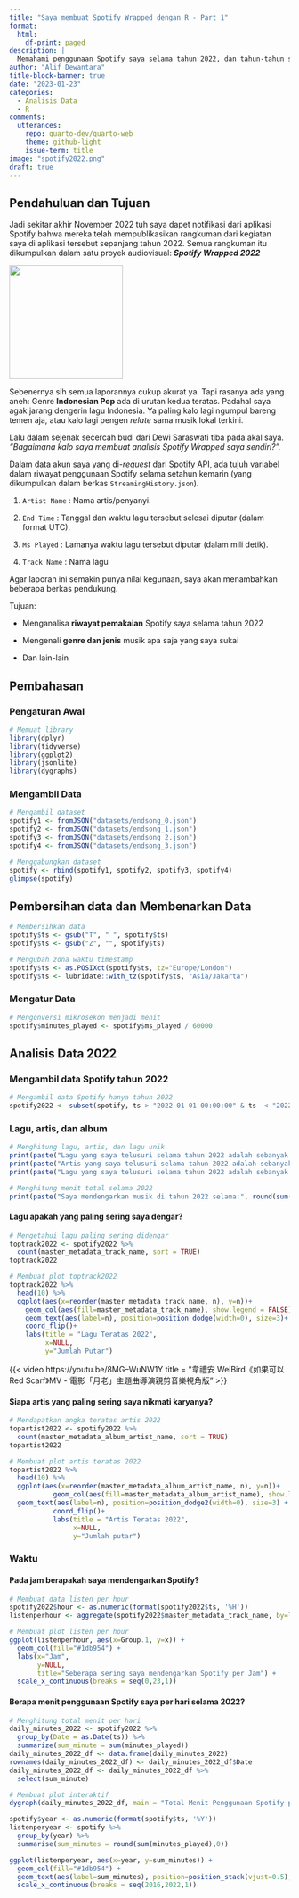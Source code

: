 ---
title: "Saya membuat Spotify Wrapped dengan R - Part 1"
format: 
  html: 
    df-print: paged
description: |
  Memahami penggunaan Spotify saya selama tahun 2022, dan tahun-tahun sebelumnya.
author: "Alif Dewantara"
title-block-banner: true
date: "2023-01-23"
categories: 
  - Analisis Data
  - R
comments: 
  utterances: 
    repo: quarto-dev/quarto-web
    theme: github-light
    issue-term: title
image: "spotify2022.png"
draft: true
---

## Pendahuluan dan Tujuan

Jadi sekitar akhir November 2022 tuh saya dapet notifikasi dari aplikasi Spotify bahwa mereka telah mempublikasikan rangkuman dari kegiatan saya di aplikasi tersebut sepanjang tahun 2022. Semua rangkuman itu dikumpulkan dalam satu proyek audiovisual: ***Spotify Wrapped 2022***

![](f81b00ac-f.png){fig-align="center" width="204"}

Sebenernya sih semua laporannya cukup akurat ya. Tapi rasanya ada yang aneh: Genre **Indonesian Pop** ada di urutan kedua teratas. Padahal saya agak jarang dengerin lagu Indonesia. Ya paling kalo lagi ngumpul bareng temen aja, atau kalo lagi pengen *relate* sama musik lokal terkini.

Lalu dalam sejenak secercah budi dari Dewi Saraswati tiba pada akal saya. *"Bagaimana kalo saya membuat analisis Spotify Wrapped saya sendiri?".*

Dalam data akun saya yang di-*request* dari Spotify API, ada tujuh variabel dalam riwayat penggunaan Spotify selama setahun kemarin (yang dikumpulkan dalam berkas `StreamingHistory.json`).

1.  `Artist Name` : Nama artis/penyanyi.

2.  `End Time` : Tanggal dan waktu lagu tersebut selesai diputar (dalam format UTC).

3.  `Ms Played` : Lamanya waktu lagu tersebut diputar (dalam mili detik).

4.  `Track Name` : Nama lagu

Agar laporan ini semakin punya nilai kegunaan, saya akan menambahkan beberapa berkas pendukung.

Tujuan:

-   Menganalisa **riwayat pemakaian** Spotify saya selama tahun 2022

-   Mengenali **genre dan jenis** musik apa saja yang saya sukai

-   Dan lain-lain

## Pembahasan

### Pengaturan Awal

```{r}
# Memuat library
library(dplyr)
library(tidyverse)
library(ggplot2)
library(jsonlite)
library(dygraphs)
```

### Mengambil Data

```{r}
# Mengambil dataset
spotify1 <- fromJSON("datasets/endsong_0.json")
spotify2 <- fromJSON("datasets/endsong_1.json")
spotify3 <- fromJSON("datasets/endsong_2.json")
spotify4 <- fromJSON("datasets/endsong_3.json")
```

```{r}
# Menggabungkan dataset
spotify <- rbind(spotify1, spotify2, spotify3, spotify4)
glimpse(spotify)
```

## Pembersihan data dan Membenarkan Data

```{r}
# Membersihkan data
spotify$ts <- gsub("T", " ", spotify$ts)
spotify$ts <- gsub("Z", "", spotify$ts)

# Mengubah zona waktu timestamp
spotify$ts <- as.POSIXct(spotify$ts, tz="Europe/London")
spotify$ts <- lubridate::with_tz(spotify$ts, "Asia/Jakarta")
```

### Mengatur Data

```{r}
# Mengonversi mikrosekon menjadi menit
spotify$minutes_played <- spotify$ms_played / 60000
```

## Analisis Data 2022

### Mengambil data Spotify tahun 2022

```{r}
# Mengambil data Spotify hanya tahun 2022
spotify2022 <- subset(spotify, ts > "2022-01-01 00:00:00" & ts  < "2022-12-31 23:59:59")
```

### Lagu, artis, dan album

```{r}
# Menghitung lagu, artis, dan lagu unik
print(paste("Lagu yang saya telusuri selama tahun 2022 adalah sebanyak:", n_distinct(spotify2022$master_metadata_track_name)))
print(paste("Artis yang saya telusuri selama tahun 2022 adalah sebanyak:", n_distinct(spotify2022$master_metadata_album_artist_name)))
print(paste("Lagu yang saya telusuri selama tahun 2022 adalah sebanyak:", n_distinct(spotify2022$master_metadata_album_album_name)))

# Menghitung menit total selama 2022
print(paste("Saya mendengarkan musik di tahun 2022 selama:", round(sum(spotify2022$minutes_played),0)))
```

#### Lagu apakah yang paling sering saya dengar?

```{r}
# Mengetahui lagu paling sering didengar
toptrack2022 <- spotify2022 %>%
  count(master_metadata_track_name, sort = TRUE)
toptrack2022
```

```{r}
# Membuat plot toptrack2022
toptrack2022 %>%
  head(10) %>%
  ggplot(aes(x=reorder(master_metadata_track_name, n), y=n))+
    geom_col(aes(fill=master_metadata_track_name), show.legend = FALSE)+
    geom_text(aes(label=n), position=position_dodge(width=0), size=3)+
    coord_flip()+
    labs(title = "Lagu Teratas 2022",
         x=NULL,
         y="Jumlah Putar")
```

{{< video https://youtu.be/8MG–WuNW1Y title = "韋禮安 WeiBird《如果可以 Red Scarf》MV - 電影「月老」主題曲導演親剪音樂視角版" >}}

#### Siapa artis yang paling sering saya nikmati karyanya?

```{r}
# Mendapatkan angka teratas artis 2022
topartist2022 <- spotify2022 %>%
  count(master_metadata_album_artist_name, sort = TRUE)
topartist2022
```

```{r}
# Membuat plot artis teratas 2022
topartist2022 %>%
  head(10) %>%
  ggplot(aes(x=reorder(master_metadata_album_artist_name, n), y=n))+
           geom_col(aes(fill=master_metadata_album_artist_name), show.legend = FALSE)+
  geom_text(aes(label=n), position=position_dodge2(width=0), size=3) +
           coord_flip()+
           labs(title = "Artis Teratas 2022",
                x=NULL,
                y="Jumlah putar")
```

### Waktu

#### Pada jam berapakah saya mendengarkan Spotify?

```{r}
# Membuat data listen per hour
spotify2022$hour <- as.numeric(format(spotify2022$ts, '%H'))
listenperhour <- aggregate(spotify2022$master_metadata_track_name, by=list(spotify2022$hour), FUN=length)

# Membuat plot listen per hour
ggplot(listenperhour, aes(x=Group.1, y=x)) +
  geom_col(fill="#1db954") +
  labs(x="Jam",
       y=NULL,
       title="Seberapa sering saya mendengarkan Spotify per Jam") +
  scale_x_continuous(breaks = seq(0,23,1))
```

#### Berapa menit penggunaan Spotify saya per hari selama 2022?

```{r}
# Menghitung total menit per hari
daily_minutes_2022 <- spotify2022 %>%
  group_by(Date = as.Date(ts)) %>%
  summarize(sum_minute = sum(minutes_played))
daily_minutes_2022_df <- data.frame(daily_minutes_2022)
rownames(daily_minutes_2022_df) <- daily_minutes_2022_df$Date
daily_minutes_2022_df <- daily_minutes_2022_df %>%
  select(sum_minute)

# Membuat plot interaktif
dygraph(daily_minutes_2022_df, main = "Total Menit Penggunaan Spotify per Hari")
```

```{r}
spotify$year <- as.numeric(format(spotify$ts, '%Y'))
listenperyear <- spotify %>%
  group_by(year) %>%
  summarise(sum_minutes = round(sum(minutes_played),0))

ggplot(listenperyear, aes(x=year, y=sum_minutes)) +
  geom_col(fill="#1db954") +
  geom_text(aes(label=sum_minutes), position=position_stack(vjust=0.5), size=3) +
  scale_x_continuous(breaks = seq(2016,2022,1))
```

